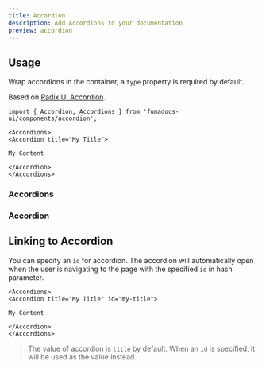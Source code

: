```yaml
---
title: Accordion
description: Add Accordions to your documentation
preview: accordion
---
```


## Usage

Wrap accordions in the container, a `type` property is required by default.

Based on
[Radix UI Accordion](https://www.radix-ui.com/primitives/docs/components/accordion).

```mdx
import { Accordion, Accordions } from 'fumadocs-ui/components/accordion';

<Accordions>
<Accordion title="My Title">

My Content

</Accordion>
</Accordions>
```

### Accordions

<AutoTypeTable
  path="./content/docs/ui/components/props.ts"
  name="AccordionsProps"
/>

### Accordion

<AutoTypeTable
  path="./content/docs/ui/components/props.ts"
  name="AccordionProps"
/>

## Linking to Accordion

You can specify an `id` for accordion. The accordion will automatically open when the user is navigating to the page with the specified `id` in hash parameter.

```mdx
<Accordions>
<Accordion title="My Title" id="my-title">

My Content

</Accordion>
</Accordions>
```

> The value of accordion is `title` by default. When an `id` is specified, it will be used as the value instead.
